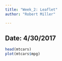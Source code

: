 ```yaml
---
title: "Week_2: Leaflet"
author: "Robert Miller"

---
```


## Date: 4/30/2017
```r
head(mtcars)
plot(mtcars$mpg)
```